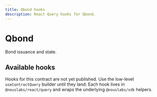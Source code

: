 ```yaml
---
title: Qbond hooks
description: React Query hooks for Qbond.
---
```


# Qbond

Bond issuance and state.

## Available hooks

Hooks for this contract are not yet published. Use the low-level `useContractQuery` builder until they land.
Each hook lives in `@nouslabs/react/query` and wraps the underlying `@nouslabs/sdk` helpers.
